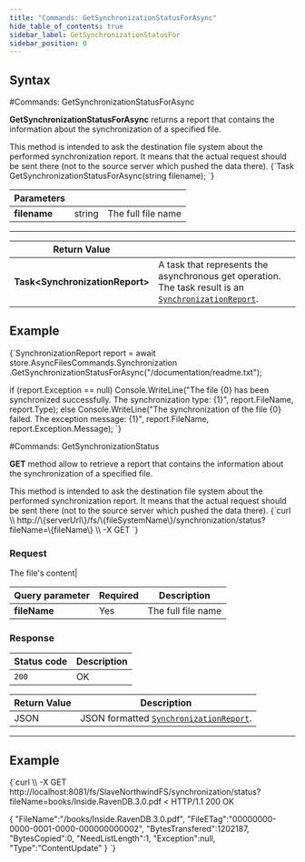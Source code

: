 ```yaml
---
title: "Commands: GetSynchronizationStatusForAsync"
hide_table_of_contents: true
sidebar_label: GetSynchronizationStatusFor
sidebar_position: 0
---
```





## Syntax
<LanguageSwitcher supportedLanguages={supportedLanguages} />
<LanguageContent language="csharp">
#Commands: GetSynchronizationStatusForAsync

**GetSynchronizationStatusForAsync** returns a report that contains the information about the synchronization of a specified file.

<Admonition type="info" title="The actual server to ask" id="the-actual-server-to-ask" href="#the-actual-server-to-ask">
This method is intended to ask the destination file system about the performed synchronization report. It means that the actual request should be sent there (not to the source server which pushed the data there).
</Admonition>



<TabItem value="get_sync_status_1" label="get_sync_status_1">
<CodeBlock language="csharp">
{`Task<SynchronizationReport> GetSynchronizationStatusForAsync(string filename);
`}
</CodeBlock>
</TabItem>

| Parameters | | |
| ------------- | ------------- | ----- |
| **filename** | string | The full file name |

---

| Return Value | |
| ------------- | ------------- |
| **Task&lt;SynchronizationReport&gt;** | A task that represents the asynchronous get operation. The task result is an [`SynchronizationReport`](../../../../../glossary/synchronization-report.mdx). |

## Example

<TabItem value="get_sync_status_2" label="get_sync_status_2">
<CodeBlock language="csharp">
{`SynchronizationReport report = await store.AsyncFilesCommands.Synchronization
	.GetSynchronizationStatusForAsync("/documentation/readme.txt");

if (report.Exception == null)
	Console.WriteLine("The file \{0\} has been synchronized successfully. The synchronization type: \{1\}",
		report.FileName, report.Type);
else
	Console.WriteLine("The synchronization of the file \{0\} failed. The exception message: \{1\}", 
		report.FileName, report.Exception.Message);
`}
</CodeBlock>
</TabItem>

</LanguageContent>
<LanguageContent language="http">
#Commands: GetSynchronizationStatus

**GET** method allow to retrieve a report that contains the information about the synchronization of a specified file.

<Admonition type="info" title="The actual server to ask" id="the-actual-server-to-ask" href="#the-actual-server-to-ask">
This method is intended to ask the destination file system about the performed synchronization report. It means that the actual request should be sent there (not to the source server which pushed the data there).
</Admonition>



<TabItem value="json" label="json">
<CodeBlock language="json">
{`curl \\
	http://\{serverUrl\}/fs/\{fileSystemName\}/synchronization/status?fileName=\{fileName\} \\
	-X GET 
`}
</CodeBlock>
</TabItem>

### Request
The file's content|

| Query parameter | Required | Description |
| ------------- | -- | ---- |
| **fileName** | Yes | The full file name |


### Response

| Status code | Description |
| ----------- | - |
| `200` | OK |

| Return Value | Description |
| ------------- | ------------- |
| JSON | JSON formatted [`SynchronizationReport`](../../../../../glossary/synchronization-report.mdx). |

---

## Example

<TabItem value="json" label="json">
<CodeBlock language="json">
{`curl \\
	-X GET http://localhost:8081/fs/SlaveNorthwindFS/synchronization/status?fileName=books/Inside.RavenDB.3.0.pdf
< HTTP/1.1 200 OK

\{
    "FileName":"/books/Inside.RavenDB.3.0.pdf",
    "FileETag":"00000000-0000-0001-0000-000000000002",
    "BytesTransfered":1202187,
    "BytesCopied":0,
    "NeedListLength":1,
    "Exception":null,
    "Type":"ContentUpdate"
\}
`}
</CodeBlock>
</TabItem>

</LanguageContent>

<!---

-->